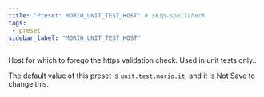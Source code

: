 ```yaml
---
title: "Preset: MORIO_UNIT_TEST_HOST" # skip-spellcheck
tags:
 - preset
sidebar_label: "MORIO_UNIT_TEST_HOST"
---
```


Host for which to forego the https validation check. Used in unit tests only..

<Note>

The default value of this preset is `unit.test.morio.it`, and it is <Label style="danger">Not Save</Label> to change this.

</Note>
